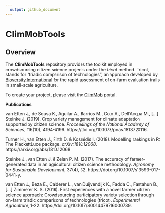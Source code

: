 ```yaml
---
  output: github_document
---
```


# ClimMobTools

## Overview

The **ClimMobTools** repository provides the toolkit employed in crowdsourcing citizen science projects under the *tricot* method. Tricot, stands for "triadic comparison of technologies", an approach developed by [Bioversity International](https://www.bioversityinternational.org/) for the rapid assessment of on-farm evaluation trails in small-scale agriculture.

To create your project, please visit the [ClimMob](https://climmob.net/blog/) portal. 

**Publications**

van Etten J., de Sousa K., Aguilar A., Barrios M., Coto A., Dell'Acqua M., [...] Steinke J. (2019). Crop variety management for climate adaptation supported by citizen science. *Proceedings of the National Academy of Sciences*, 116(10), 4194-4199. https://doi.org/10.1073/pnas.1813720116.

Turner H., van Etten J., Firth D. & Kosmidis I. (2018). Modelling rankings in R: The PlackettLuce package. *arXiv:1810.12068*. https://arxiv.org/abs/1810.12068

Steinke J., van Etten J. & Zelan P. M. (2017). The accuracy of farmer-generated data in an agricultural citizen science methodology. *Agronomy for Sustainable Development*, 37(4), 32. https://doi.org/10.1007/s13593-017-0441-y.

van Etten J., Beza E., Calderer L., van Duijvendijk K., Fadda C., Fantahun B., [...] Zimmerer K. S. (2016). First experiences with a novel farmer citizen science approach: Crowdsourcing participatory variety selection through on-farm triadic comparisons of technologies (tricot). *Experimental Agriculture*, 1-22. https://doi.org/10.1017/S0014479716000739.